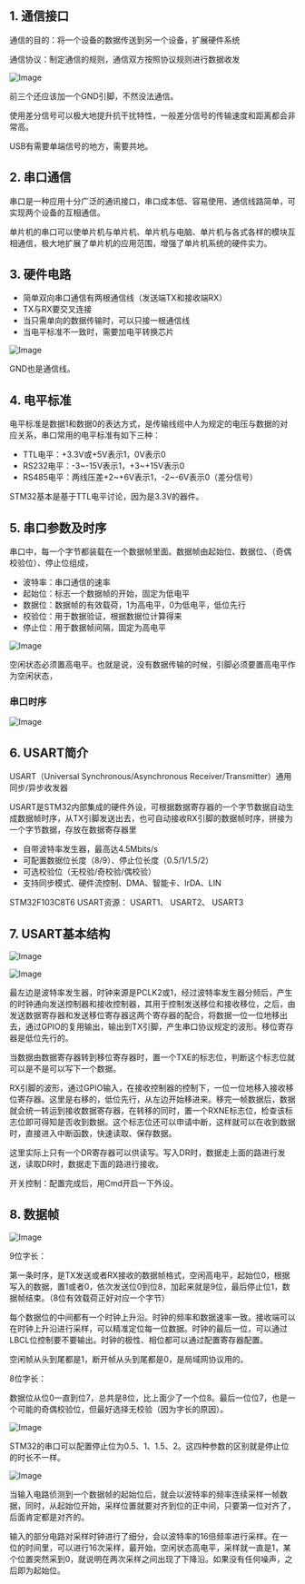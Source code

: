 

<WordCount>

## 1. 通信接口

通信的目的：将一个设备的数据传送到另一个设备，扩展硬件系统

通信协议：制定通信的规则，通信双方按照协议规则进行数据收发

![Image](https://github.com/user-attachments/assets/55fa81cb-b8df-4218-9b00-53dc3b513855)

前三个还应该加一个GND引脚，不然没法通信。

使用差分信号可以极大地提升抗干扰特性，一般差分信号的传输速度和距离都会非常高。

USB有需要单端信号的地方，需要共地。

## 2. 串口通信

串口是一种应用十分广泛的通讯接口，串口成本低、容易使用、通信线路简单，可实现两个设备的互相通信。

单片机的串口可以使单片机与单片机、单片机与电脑、单片机与各式各样的模块互相通信，极大地扩展了单片机的应用范围，增强了单片机系统的硬件实力。


## 3. 硬件电路

- 简单双向串口通信有两根通信线（发送端TX和接收端RX）
- TX与RX要交叉连接
- 当只需单向的数据传输时，可以只接一根通信线
- 当电平标准不一致时，需要加电平转换芯片

![Image](https://github.com/user-attachments/assets/c75a187e-1938-4336-a0b7-1fbaa8a795c0)

GND也是通信线。

## 4. 电平标准

电平标准是数据1和数据0的表达方式，是传输线缆中人为规定的电压与数据的对应关系，串口常用的电平标准有如下三种：

- TTL电平：+3.3V或+5V表示1，0V表示0
- RS232电平：-3~-15V表示1，+3~+15V表示0
- RS485电平：两线压差+2~+6V表示1，-2~-6V表示0（差分信号）

STM32基本是基于TTL电平讨论，因为是3.3V的器件。

## 5. 串口参数及时序

串口中，每一个字节都装载在一个数据帧里面。数据帧由起始位、数据位、（奇偶校验位）、停止位组成，

- 波特率：串口通信的速率
- 起始位：标志一个数据帧的开始，固定为低电平
- 数据位：数据帧的有效载荷，1为高电平，0为低电平，低位先行
- 校验位：用于数据验证，根据数据位计算得来
- 停止位：用于数据帧间隔，固定为高电平



![Image](https://github.com/user-attachments/assets/0fc2acb8-86e5-454c-8535-42deca35b965)

空闲状态必须置高电平。也就是说，没有数据传输的时候，引脚必须要置高电平作为空闲状态，

### 串口时序

![Image](https://github.com/user-attachments/assets/1fcafda8-fcc1-4091-887e-5972f6b61eff)

## 6. USART简介

USART（Universal Synchronous/Asynchronous Receiver/Transmitter）通用同步/异步收发器

USART是STM32内部集成的硬件外设，可根据数据寄存器的一个字节数据自动生成数据帧时序，从TX引脚发送出去，也可自动接收RX引脚的数据帧时序，拼接为一个字节数据，存放在数据寄存器里

- 自带波特率发生器，最高达4.5Mbits/s
- 可配置数据位长度（8/9）、停止位长度（0.5/1/1.5/2）
- 可选校验位（无校验/奇校验/偶校验）
- 支持同步模式、硬件流控制、DMA、智能卡、IrDA、LIN

STM32F103C8T6 USART资源： USART1、 USART2、 USART3

## 7. USART基本结构

![Image](https://github.com/user-attachments/assets/023756ae-cdf8-4f25-b225-92c752370e96)



![Image](https://github.com/user-attachments/assets/e4ce0102-97cc-46ab-988b-947e24771770)

最左边是波特率发生器，时钟来源是PCLK2或1，经过波特率发生器分频后，产生的时钟通向发送控制器和接收控制器，其用于控制发送移位和接收移位，之后，由发送数据寄存器和发送移位寄存器这两个寄存器的配合，将数据一位一位地移出去，通过GPIO的复用输出，输出到TX引脚，产生串口协议规定的波形。移位寄存器是低位先行的。

当数据由数据寄存器转到移位寄存器时，置一个TXE的标志位，判断这个标志位就可以是不是可以写下一个数据。

RX引脚的波形，通过GPIO输入，在接收控制器的控制下，一位一位地移入接收移位寄存器。这里是右移的，低位先行，从左边开始移进来。移完一帧数据后，数据就会统一转运到接收数据寄存器，在转移的同时，置一个RXNE标志位，检查该标志位即可得知是否收到数据。这个标志位还可以申请中断，这样就可以在收到数据时，直接进入中断函数，快速读取、保存数据。

这里实际上只有一个DR寄存器可以供读写。写入DR时，数据走上面的路进行发送，读取DR时，数据走下面的路进行接收。

开关控制：配置完成后，用Cmd开启一下外设。

## 8. 数据帧

![Image](https://github.com/user-attachments/assets/fe3d5e17-48d2-4940-9d4f-a1afe97417a9)

9位字长：

第一条时序，是TX发送或者RX接收的数据帧格式，空闲高电平，起始位0，根据写入的数据，置1或者0，依次发送位0到位8，加起来就是9位，最后停止位1，数据帧结束。（8位有效载荷正好对应一个字节）

每个数据位的中间都有一个时钟上升沿。时钟的频率和数据速率一致。接收端可以在时钟上升沿进行采样，可以精准定位每一位数据。时钟的最后一位，可以通过LBCL位控制要不要输出。时钟的极性、相位都可以通过配置寄存器配置。

空闲帧从头到尾都是1，断开帧从头到尾都是0，是局域网协议用的。


8位字长：

数据位从位0一直到位7，总共是8位，比上面少了一个位8。最后一位位7，也是一个可能的奇偶校验位，但最好选择无校验（因为字长的原因）。

![Image](https://github.com/user-attachments/assets/9e7ff301-35e8-42d3-8019-3ef2d704f808)

STM32的串口可以配置停止位为0.5、1、1.5、2。这四种参数的区别就是停止位的时长不一样。

![Image](https://github.com/user-attachments/assets/802b0abd-de80-460c-a8ee-3991522467ad)

当输入电路侦测到一个数据帧的起始位后，就会以波特率的频率连续采样一帧数据，同时，从起始位开始，采样位置就要对齐到位的正中间，只要第一位对齐了，后面肯定都是对齐的。

输入的部分电路对采样时钟进行了细分，会以波特率的16倍频率进行采样。在一位的时间里，可以进行16次采样，最开始，空闲状态高电平，采样就一直是1，某个位置突然采到0，就说明在两次采样之间出现了下降沿。如果没有任何噪声，之后即为起始位。




</WordCount>